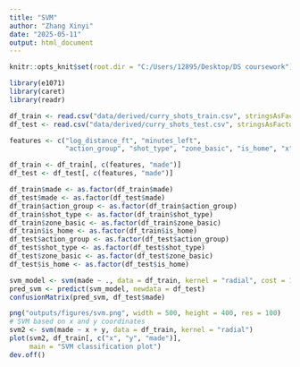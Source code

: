 ---
title: "SVM"
author: "Zhang Xinyi"
date: "2025-05-11"
output: html_document
---

```{r setup, include=FALSE}
knitr::opts_knit$set(root.dir = "C:/Users/12895/Desktop/DS coursework")
```

```{r}
library(e1071)
library(caret)
library(readr)

df_train <- read.csv("data/derived/curry_shots_train.csv", stringsAsFactors = FALSE)
df_test <- read.csv("data/derived/curry_shots_test.csv", stringsAsFactors = FALSE)

features <- c("log_distance_ft", "minutes_left", 
              "action_group", "shot_type", "zone_basic", "is_home", "x", "y")

df_train <- df_train[, c(features, "made")]
df_test <- df_test[, c(features, "made")]

df_train$made <- as.factor(df_train$made)
df_test$made <- as.factor(df_test$made)
df_train$action_group <- as.factor(df_train$action_group)
df_train$shot_type <- as.factor(df_train$shot_type)
df_train$zone_basic <- as.factor(df_train$zone_basic)
df_train$is_home <- as.factor(df_train$is_home)
df_test$action_group <- as.factor(df_test$action_group)
df_test$shot_type <- as.factor(df_test$shot_type)
df_test$zone_basic <- as.factor(df_test$zone_basic)
df_test$is_home <- as.factor(df_test$is_home)

svm_model <- svm(made ~ ., data = df_train, kernel = "radial", cost = 1, gamma = 0.1)
pred_svm <- predict(svm_model, newdata = df_test)
confusionMatrix(pred_svm, df_test$made)
```
```{r}
png("outputs/figures/svm.png", width = 500, height = 400, res = 100)
# SVM based on x and y coordinates
svm2 <- svm(made ~ x + y, data = df_train, kernel = "radial")
plot(svm2, df_train[, c("x", "y", "made")],
     main = "SVM classification plot")
dev.off()
```

